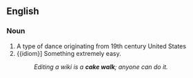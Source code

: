 ==English==

===Noun===
{{en-noun|sg=[[cake]] [[walk]]}}

# A type of dance originating from 19th century United States
# {{idiom}] Something extremely easy.
#:''Editing a wiki is a '''cake walk'''; anyone can do it.''